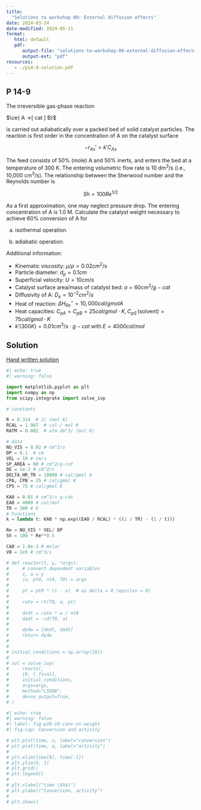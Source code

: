 ```yaml
---
title: 
  "Solutions to workshop 09: External diffusion effects"
date: 2024-03-24
date-modified: 2024-05-11
format: 
   html: default
   pdf:
      output-file: "solutions-to-workshop-09-external-diffusion-effects"
      output-ext: "pdf"
resources:
   - ./p14-9-solution.pdf
---
```


## P 14-9

The irreversible gas-phase reaction

$\ce{ A ->[ cat ] B}$

is carried out adiabatically over a packed bed of solid catalyst particles.
The reaction is first order in the concentration of A on the catalyst surface

$$-r_{As}' = k' C_{As} $$

The feed consists of 50% (mole) A and 50% inerts, and enters the bed at a temperature of 300 K.
The entering volumetric flow rate is 10 dm^3^/s (i.e., 10,000 cm^3^/s).
The relationship between the Sherwood number and the Reynolds number is

$$ Sh = 100 Re^{1/2}$$

As a first approximation, one may neglect pressure drop.
The entering concentration of A is 1.0 M.
Calculate the catalyst weight necessary to achieve 60% conversion of A for

(a) isothermal operation.

(b) adiabatic operation.

Additional information:

- Kinematic viscosity: $\mu/\rho =  0.02 cm^2/s$
- Particle diameter: $d_p = 0.1 cm$ 
- Superficial velocity: $U =10 cm/s$
- Catalyst surface area/mass of catalyst bed: $a= 60 cm^2/g-cat$ 
- Diffusivity of A: $D_e =  10^{-2} cm^2/s$
- Heat of reaction: $\Delta H_{Rx}^{\circ} = 10,000 cal/g mol A$ 
- Heat capacities: $C_{pA} =  C_{pB} =  25 cal/g mol \cdot K, C_{pS}\, \text{(solvent)} =  75 cal/g mol \cdot K$
- $k' (300 K) = 0.01 cm^3 /s \cdot g-cat \; \text{with}\; E = 4000 cal/mol$


::: {.callout-tip collapse="true"}
## Solution

[Hand written solution](./p14-9-solution.pdf)

```python
#| echo: true
#| warning: false

import matplotlib.pyplot as plt
import numpy as np
from scipy.integrate import solve_ivp

# constants

R = 8.314  # J/ (mol K)
RCAL = 1.987  # cal⋅/ mol K
RATM = 0.082  # atm dm^3/ (mol K)

# data
NU_VIS = 0.02 # cm^2/s
DP = 0.1  # cm
VEL = 10 # cm/s
SP_AREA = 60 # cm^2/g-cat
DE = 1e-2 # cm^2/s
DELTA_HR_TR = 10000 # cal/gmol A
CPA, CPB = 25 # cal/gmol K
CPS = 75 # cal/gmol K

KA0 = 0.01 # cm^3/s g-cat
EA0 = 4000 # cal/mol
TR = 300 # K
# Functions
k = lambda t: KA0 * np.exp((EA0 / RCAL) * ((1 / TR) - (1 / t)))

Re = NU_VIS * VEL/ DP
Sh = 100 * Re**0.5

CA0 = 1.0e-3 # molar
V0 = 1e5 # cm^3/s

# def reactor(t, y, *args):
#     # convert dependent variables
#     x, a = y
#     (w, pt0, nt0, T0) = args
#
#     pt = pt0 * (1 - x)  # as delta = 0 (epsilon = 0)
#
#     rate = rt(T0, a, pt)
#
#     dxdt = rate * w / nt0
#     dadt = -rd(T0, a)
#
#     dydw = [dxdt, dadt]
#     return dydw
#
#
# initial_conditions = np.array([0])
#
# sol = solve_ivp(
#     reactor,
#     [0, t_final],
#     initial_conditions,
#     args=args,
#     method="LSODA",
#     dense_output=True,
# )
```

```python
#| echo: true
#| warning: false
#| label: fig-p10-19-conv-vs-weight
#| fig-cap: Conversion and activity

# plt.plot(time, x, label="conversion")
# plt.plot(time, a, label="activity")
#
# plt.xlim(time[0], time[-1])
# plt.ylim(0, 1)
# plt.grid()
# plt.legend()
#
# plt.xlabel("time ($h$)")
# plt.ylabel("Conversion, activity")
#
# plt.show()
```


:::
